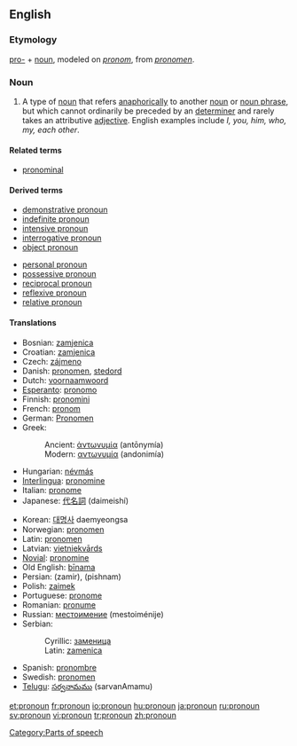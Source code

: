==English==

===Etymology===
[[pro-]] + [[noun]], modeled on {{MF.}} ''[[pronom]]'', from {{L.}} ''[[pronomen]]''.

===Noun===
{{wikipedia}}
{{en-noun}}

# {{grammar}} A type of [[noun]] that refers [[anaphora|anaphorically]] to another [[noun]] or [[noun phrase]], but which cannot ordinarily be preceded by an [[determiner]] and rarely takes an attributive [[adjective]]. English examples include ''I, you, him, who, my, each other''.

====Related terms====
*[[pronominal]]

====Derived terms====
{{top2}}
*[[demonstrative pronoun]]
*[[indefinite pronoun]]
*[[intensive pronoun]]
*[[interrogative pronoun]]
*[[object pronoun]]
{{mid2}}
*[[personal pronoun]]
*[[possessive pronoun]]
*[[reciprocal pronoun]]
*[[reflexive pronoun]]
*[[relative pronoun]]
{{bottom}}

====Translations====
{{trans-top|pronoun}}
*Bosnian: [[zamjenica#Bosnian|zamjenica]] {{f}}
*Croatian: [[zamjenica#Croatian|zamjenica]] {{f}}
*Czech: [[zájmeno]] {{n}}
*Danish: [[pronomen]], [[stedord]]
*Dutch: [[voornaamwoord]] {{n}}
*[[Esperanto]]: [[pronomo]]
*Finnish: [[pronomini]]
*French: [[pronom]] {{m}}
*German: [[Pronomen]] {{n}}
*Greek:
*:Ancient: [[ἀντωνυμία]] (antōnymía) {{f}}
*:Modern: [[αντωνυμία]] (andonimía) {{f}}
*Hungarian: [[névmás]]
*[[Interlingua]]: [[pronomine]]
*Italian: [[pronome]] {{m}}
*Japanese: [[代名詞]] (daimeishí)
{{trans-mid}}
*Korean: [[대명사]] daemyeongsa
*Norwegian: [[pronomen]]
*Latin: [[pronomen]] {{n}}
*Latvian: [[vietniekvārds]] {{m}}
*[[Novial]]: [[pronomine]]
*Old English: [[binama|bīnama]] {{m}}
*Persian: {{FAchar|[[ضمیر]]}} (zamir), {{FAchar|[[پیشنام]]}} (pishnam)
*Polish: [[zaimek]] {{m}}
*Portuguese: [[pronome]] {{m}}
*Romanian: [[pronume]] {{n}}
*Russian: [[местоимение]] (mestoiménije) {{n}}
*Serbian:
*:Cyrillic: [[заменица#Serbian|заменица]] {{f}}
*:Latin: [[zamenica#Serbian|zamenica]] {{f}}
*Spanish: [[pronombre]] {{m}}
*Swedish: [[pronomen]]
*[[Telugu]]: [[సర్వనామము]] (sarvanAmamu)
{{trans-bottom}}

[[Category:Parts of speech]]

[[et:pronoun]]
[[fr:pronoun]]
[[io:pronoun]]
[[hu:pronoun]]
[[ja:pronoun]]
[[ru:pronoun]]
[[sv:pronoun]]
[[vi:pronoun]]
[[tr:pronoun]]
[[zh:pronoun]]